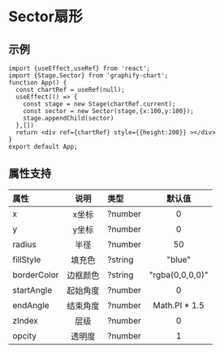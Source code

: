 

# Sector扇形

## 示例
```tsx preview
import {useEffect,useRef} from 'react';
import {Stage,Sector} from 'graphify-chart';
function App() {
  const chartRef = useRef(null);
  useEffect(() => {
    const stage = new Stage(chartRef.current);
    const sector = new Sector(stage,{x:100,y:100});
    stage.appendChild(sector)
  },[])
  return <div ref={chartRef} style={{height:200}} ></div>
}
export default App;
```
## 属性支持

| 属性 | 说明  | 类型 | 默认值 |
| :-- | :---: | :--- | :---: |
| x | x坐标 | ?number | 0 |
| y | y坐标 | ?number | 0 |
| radius | 半径 | ?number | 50 |
| fillStyle | 填充色 | ?string | "blue" | 
| borderColor | 边框颜色 | ?string | "rgba(0,0,0,0)" |
| startAngle | 起始角度 | ?number | 0 |
| endAngle | 结束角度 | ?number | Math.PI * 1.5 |
| zIndex | 层级 | ?number | 0 |
| opcity | 透明度 | ?number | 1 |


